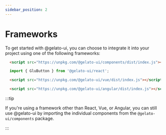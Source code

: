 ```yaml
---
sidebar_position: 2
---
```


# Frameworks

To get started with @gelato-ui, you can choose to integrate it into your project using one of the following frameworks:

<Tabs>
<TabItem value="html" label="Html">

```html
  <script src="https://unpkg.com/@gelato-ui/components/dist/index.js"></script>
```

</TabItem>
<TabItem value="jsx" label="React">

```jsx
  import { GluButton } from '@gelato-ui/react';
```

</TabItem>
<TabItem value="vue" label="Vue">

```html
  <script src="https://unpkg.com/@gelato-ui/vue/dist/index.js"></script>
```

</TabItem>
<TabItem value="angular" label="Angular">

```html
  <script src="https://unpkg.com/@gelato-ui/angular/dist/index.js"></script>
```

</TabItem>
</Tabs>

:::tip

If you're using a framework other than React, Vue, or Angular, you can still use @gelato-ui by importing the individual components from the `@gelato-ui/components` package.

:::
